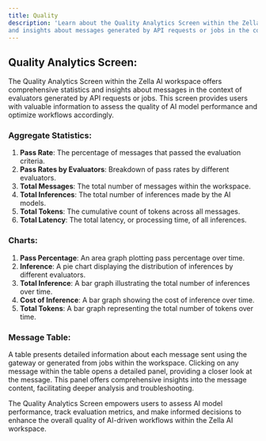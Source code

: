 ```yaml
---
title: Quality
description: 'Learn about the Quality Analytics Screen within the Zella AI workspace, providing statistics 
and insights about messages generated by API requests or jobs in the context of evaluators.'
---
```


## Quality Analytics Screen:

The Quality Analytics Screen within the Zella AI workspace offers comprehensive statistics and insights about
messages in the context of evaluators generated by API requests or jobs. This screen provides users with
valuable information to assess the quality of AI model performance and optimize workflows accordingly.

### Aggregate Statistics:

1. **Pass Rate**: The percentage of messages that passed the evaluation criteria.
2. **Pass Rates by Evaluators**: Breakdown of pass rates by different evaluators.
3. **Total Messages**: The total number of messages within the workspace.
4. **Total Inferences**: The total number of inferences made by the AI models.
5. **Total Tokens**: The cumulative count of tokens across all messages.
6. **Total Latency**: The total latency, or processing time, of all inferences.

### Charts:

1. **Pass Percentage**: An area graph plotting pass percentage over time.
2. **Inference**: A pie chart displaying the distribution of inferences by different evaluators.
3. **Total Inference**: A bar graph illustrating the total number of inferences over time.
4. **Cost of Inference**: A bar graph showing the cost of inference over time.
5. **Total Tokens**: A bar graph representing the total number of tokens over time.

### Message Table:

A table presents detailed information about each message sent using the gateway or generated from jobs within
the workspace. Clicking on any message within the table opens a detailed panel, providing a closer look at
the message. This panel offers comprehensive insights into the message content, facilitating deeper analysis
and troubleshooting.

The Quality Analytics Screen empowers users to assess AI model performance, track evaluation metrics, and
make informed decisions to enhance the overall quality of AI-driven workflows within the Zella AI workspace.

